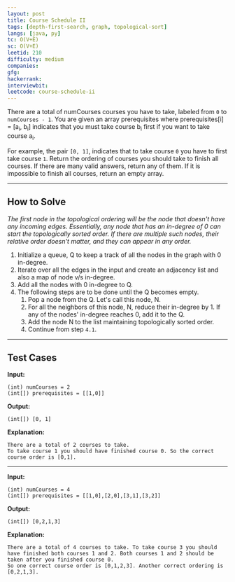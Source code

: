 ```yaml
---
layout: post
title: Course Schedule II
tags: [depth-first-search, graph, topological-sort]
langs: [java, py]
tc: O(V+E)
sc: O(V+E)
leetid: 210
difficulty: medium
companies: 
gfg: 
hackerrank: 
interviewbit: 
leetcode: course-schedule-ii
---
```


There are a total of numCourses courses you have to take, labeled from `0` to `numCourses - 1`. 
You are given an array prerequisites where prerequisites[i] = [a<sub>i</sub>, b<sub>i</sub>]
indicates that you must take course b<sub>i</sub> first if you want to take course a<sub>i</sub>.

For example, the pair `[0, 1]`, indicates that to take course `0` you have to first take course `1`.
Return the ordering of courses you should take to finish all courses. 
If there are many valid answers, return any of them. 
If it is impossible to finish all courses, return an empty array.

---
## How to Solve

*The first node in the topological ordering will be the node that doesn't have any incoming edges. 
Essentially, any node that has an in-degree of 0 can start the topologically sorted order. 
If there are multiple such nodes, their relative order doesn't matter, and they can appear in any order.*

1. Initialize a queue, Q to keep a track of all the nodes in the graph with 0 in-degree. 
2. Iterate over all the edges in the input and create an adjacency list and also a map of node v/s in-degree. 
3. Add all the nodes with 0 in-degree to Q. 
4. The following steps are to be done until the Q becomes empty. 
   1. Pop a node from the Q. Let's call this node, N. 
   2. For all the neighbors of this node, N, reduce their in-degree by 1. If any of the nodes' in-degree reaches 0, add it to the Q. 
   3. Add the node N to the list maintaining topologically sorted order. 
   4. Continue from step `4.1`.

---

## Test Cases

**Input:** 
```
(int) numCourses = 2
(int[]) prerequisites = [[1,0]]
```

**Output:** 
```
(int[]) [0, 1]
```

**Explanation:**
```
There are a total of 2 courses to take. 
To take course 1 you should have finished course 0. So the correct course order is [0,1].
```

---

**Input:** 
```
(int) numCourses = 4
(int[]) prerequisites = [[1,0],[2,0],[3,1],[3,2]]
```

**Output:** 
```
(int[]) [0,2,1,3]
```

**Explanation:**
```
There are a total of 4 courses to take. To take course 3 you should have finished both courses 1 and 2. Both courses 1 and 2 should be taken after you finished course 0.
So one correct course order is [0,1,2,3]. Another correct ordering is [0,2,1,3].
```